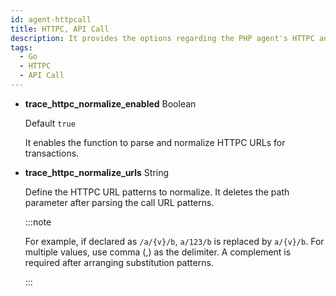 ```yaml
---
id: agent-httpcall
title: HTTPC, API Call
description: It provides the options regarding the PHP agent's HTTPC and API call.
tags:
  - Go
  - HTTPC
  - API Call
---
```


- **trace_httpc_normalize_enabled** <span class='type'>Boolean</span>

  Default `true`

  It enables the function to parse and normalize HTTPC URLs for transactions.

- **trace_httpc_normalize_urls** <span class='type'>String</span>

  Define the HTTPC URL patterns to normalize. It deletes the path parameter after parsing the call URL patterns.

  :::note

  For example, if declared as `/a/{v}/b`, `a/123/b` is replaced by `a/{v}/b`. For multiple values, use comma (,) as the delimiter. A complement is required after arranging substitution patterns.

  :::
